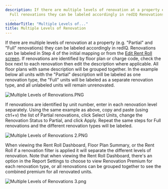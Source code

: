 ```yaml
---
description: If there are multiple levels of renovation at a property eg Partial and
  Full renovations they can be labeled accordingly in redIQ Renovations can be labeled
  ...
sidebarTitle: "Multiple Levels of..."
title: Multiple Levels of Renovation
---
```


If there are multiple levels of renovation at a property (e.g. "Partial" and "Full" renovations) they can be labeled accordingly in redIQ. Renovations can be labeled in Step 4 of the initial mapping or from the [Edit Rent Roll screen](https://rediq.freshdesk.com/support/solutions/articles/5000742265-edit-rent-roll-screen). If renovations are identified by floor plan or charge code, check the box next to each renovation then edit the description where applicable. All floor plans with same description will be grouped together. In the example below all units with the "Partial" description will be labeled as one renovation type, the "Full" units will be labeled as a separate renovation type, and all unlabeled units will remain unrenovated.


<Frame>
  <img src="/images/rediq/a955c44d95587da2bdfc40dbd2971eb40ffc6dec.png" alt="Multiple Levels of Renovations.PNG" />
</Frame>


If renovations are identified by unit number, enter in each renovation level separately. Using the same example as above, copy and paste (using ctrl+v) the list of Partial renovations, click Select Units, change the Renovation Status to Partial, and click Apply. Repeat the same steps for Full renovations and the different renovation types will be labeled.


<Frame>
  <img src="/images/rediq/9d7ae24a193f1cd53f50a0a1c395c96166aca019.png" alt="Multiple Levels of Renovations 2.PNG" />
</Frame>


When viewing the Rent Roll Dashboard, Floor Plan Summary, or the Rent Roll if a renovation filter is applied it will separate the different levels of renovation. Note that when viewing the Rent Roll Dashboard, there's an option in the Report Settings to choose to view Renovation Premium for each renovation type, or all renovations can be grouped together to see the combined premium for all renovated units.


<Frame>
  <img src="/images/rediq/3079ab564cc27a4287204482b71a7d1257622577.png" alt="Multiple Levels of Renovations 3.png" />
</Frame>